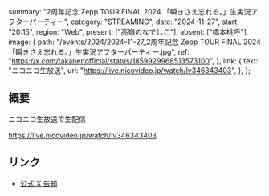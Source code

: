   summary: "2周年記念 Zepp TOUR FINAL 2024 「瞬きさえ忘れる。」生実況アフターパーティー",
  category: "STREAMING",
  date: "2024-11-27",
  start: "20:15",
  region: "Web",
  present: ["高嶺のなでしこ"],
  absent: ["橋本桃呼"],
  image: {
    path: "/events/2024/2024-11-27_2周年記念 Zepp TOUR FINAL 2024 「瞬きさえ忘れる。」生実況アフターパーティー.jpg",
    ref: "https://x.com/takanenofficial/status/1859929968513573100",
  },
  link: {
    text: "ニコニコ生放送",
    url: "https://live.nicovideo.jp/watch/lv346343403",
  },
};

## 概要

ニコニコ生放送で生配信

https://live.nicovideo.jp/watch/lv346343403

## リンク

- [公式 X 告知](https://x.com/takanenofficial/status/1859929968513573100)

